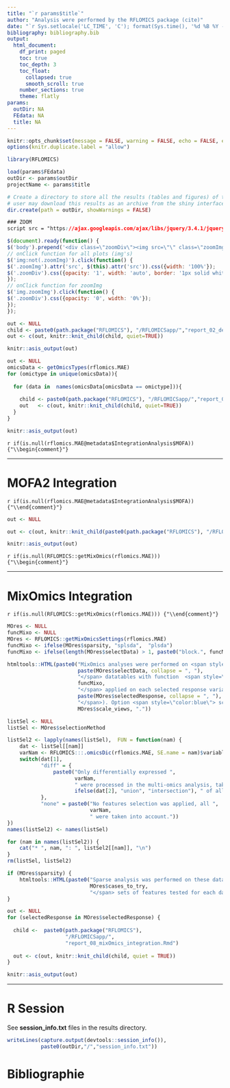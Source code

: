 ```yaml
---
title: "`r params$title`"
author: "Analysis were performed by the RFLOMICS package (cite)"
date: "`r Sys.setlocale('LC_TIME', 'C'); format(Sys.time(), '%d %B %Y - %H:%M')`"
bibliography: bibliography.bib
output: 
  html_document:
    df_print: paged
    toc: true
    toc_depth: 3
    toc_float:
      collapsed: true
      smooth_scroll: true
    number_sections: true
    theme: flatly
params: 
  outDir: NA
  FEdata: NA
  title: NA
---
```



```r
knitr::opts_chunk$set(message = FALSE, warning = FALSE, echo = FALSE, error = TRUE)
options(knitr.duplicate.label = "allow")
```

```r

library(RFLOMICS)
```


```r

load(params$FEdata)
outDir <- params$outDir
projectName <- params$title

```

```r
# Create a directory to store all the results (tables and figures) of the project in a tmpdir
# user may download this results as an archive from the shiny interface
dir.create(path = outDir, showWarnings = FALSE)
```

<!-- enable to zoom by clicking on graphs in the report -->

```css
### ZOOM 
script src = "https://ajax.googleapis.com/ajax/libs/jquery/3.4.1/jquery.min.js"
```

```js
$(document).ready(function() {
$('body').prepend('<div class=\"zoomDiv\"><img src=\"\" class=\"zoomImg\"></div>');
// onClick function for all plots (img's)
$('img:not(.zoomImg)').click(function() {
$('.zoomImg').attr('src', $(this).attr('src')).css({width: '100%'});
$('.zoomDiv').css({opacity: '1', width: 'auto', border: '1px solid white', borderRadius: '5px', position: 'fixed', top: '50%', left: '50%', marginRight: '-50%', transform: 'translate(-50%, -50%)', boxShadow: '0px 0px 50px #888888', zIndex: '50', overflow: 'auto', maxHeight: '100%'});
});
// onClick function for zoomImg
$('img.zoomImg').click(function() {
$('.zoomDiv').css({opacity: '0', width: '0%'}); 
});
});
```

<!-- Experimental design -->

```r

out <- NULL
child <- paste0(path.package("RFLOMICS"), "/RFLOMICSapp/","report_02_design.Rmd")
out <- c(out, knitr::knit_child(child, quiet=TRUE))  

knitr::asis_output(out)

```

<!-- single omics analysis -->

```r

out <- NULL
omicsData <- getOmicsTypes(rflomics.MAE)
for (omictype in unique(omicsData)){ 
  
  for (data in  names(omicsData[omicsData == omictype])){
    
    child <- paste0(path.package("RFLOMICS"), "/RFLOMICSapp/","report_01_omics.Rmd") 
    out   <- c(out, knitr::knit_child(child, quiet=TRUE))  
  }
}

knitr::asis_output(out)

```

<!-- data integration  -->

<!-- ## with MOFA -->

`r if(is.null(rflomics.MAE@metadata$IntegrationAnalysis$MOFA)) {"\\begin{comment}"}`

---

# MOFA2 Integration

`r if(is.null(rflomics.MAE@metadata$IntegrationAnalysis$MOFA)) {"\\end{comment}"}`

```r

out <- NULL

out <- c(out, knitr::knit_child(paste0(path.package("RFLOMICS"), "/RFLOMICSapp/","report_07_MOFA2_integration.Rmd"), quiet=TRUE))

knitr::asis_output(out)

```

<!-- ## with MixOmics -->

`r if(is.null(RFLOMICS::getMixOmics(rflomics.MAE))) {"\\begin{comment}"}`

---

# MixOmics Integration

`r if(is.null(RFLOMICS::getMixOmics(rflomics.MAE))) {"\\end{comment}"}`

```r
MOres <- NULL
funcMixo <- NULL
MOres <- RFLOMICS::getMixOmicsSettings(rflomics.MAE)
funcMixo <- ifelse(MOres$sparsity, "splsda",  "plsda")
funcMixo <- ifelse(length(MOres$selectData) > 1, paste0("block.", funcMixo), funcMixo)
```

```r
htmltools::HTML(paste0("MixOmics analyses were performed on <span style=\"color:blue\">",  
                       paste(MOres$selectData, collapse = ", "), 
                       "</span> datatables with function  <span style=\"color:DarkOrchid\">", 
                       funcMixo, 
                       "</span> applied on each selected response variable (<span style=\"color:blue\">",
                       paste(MOres$selectedResponse, collapse = ", "), 
                       "</span>). Option <span style=\"color:blue\"> scale views </span> was set to", 
                       MOres$scale_views, "."))
```

```r
listSel <- NULL
listSel <- MOres$selectionMethod

listSel2 <- lapply(names(listSel),  FUN = function(nam) {
    dat <- listSel[[nam]]
    varNam <- RFLOMICS:::.omicsDic(rflomics.MAE, SE.name = nam)$variableName
    switch(dat[1], 
           "diff" = {
               paste0("Only differentially expressed ", 
                      varNam, 
                      " were processed in the multi-omics analysis, taking the ", 
                      ifelse(dat[2], "union", "intersection"), " of all contrasts lists.")
           },
           "none" = paste0("No features selection was applied, all ",
                           varNam,
                           " were taken into account."))
})
names(listSel2) <- names(listSel)

for (nam in names(listSel2)) {
    cat("* ", nam, ": ", listSel2[[nam]], "\n")
}
rm(listSel, listSel2)
```


```r

if (MOres$sparsity) {
    htmltools::HTML(paste0("Sparse analysis was performed on these data with <span style=\"color:blue\">",  
                           MOres$cases_to_try, 
                           "</span> sets of features tested for each datatable."))
}

out <- NULL
for (selectedResponse in MOres$selectedResponse) { 
  
  child <-  paste0(path.package("RFLOMICS"), 
                   "/RFLOMICSapp/",
                   "report_08_mixOmics_integration.Rmd") 
  
  out <- c(out, knitr::knit_child(child, quiet = TRUE))  
}

knitr::asis_output(out)

```

---

# R Session

See **session_info.txt** files in the results directory.

```r
writeLines(capture.output(devtools::session_info()),  
           paste0(outDir,"/","session_info.txt"))
```


# Bibliographie

<div id="refs"></div>


